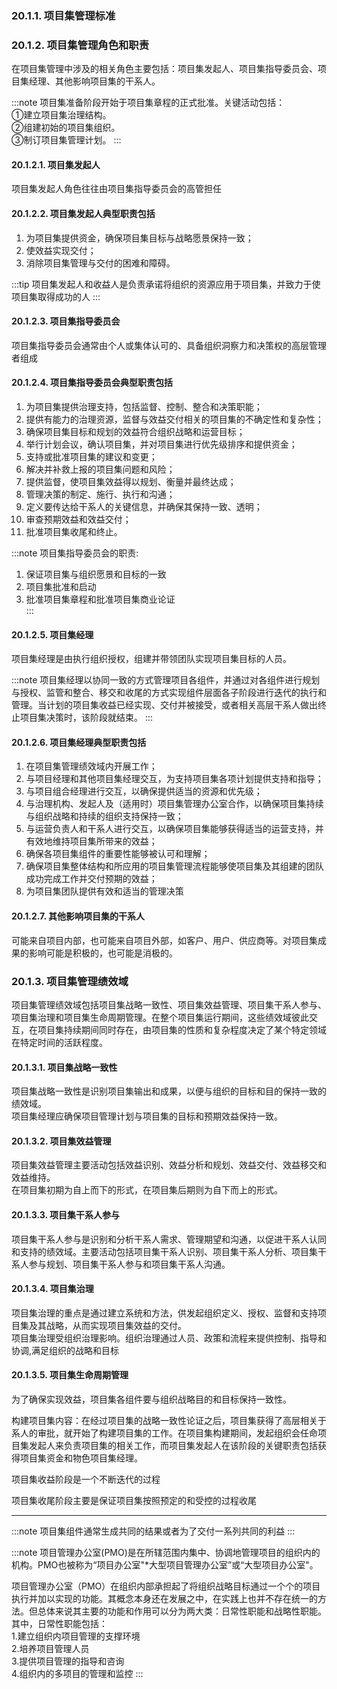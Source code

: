 ### 20.1.1. 项目集管理标准

### 20.1.2. 项目集管理角色和职责

在项目集管理中涉及的相关角色主要包括：项目集发起人、项目集指导委员会、项目集经理、其他影响项目集的干系人。

:::note
项目集准备阶段开始于项目集章程的正式批准。关键活动包括：  
①建立项目集治理结构。  
②组建初始的项目集组织。  
③制订项目集管理计划。
:::

#### 20.1.2.1. 项目集发起人
项目集发起人角色往往由项目集指导委员会的高管担任

#### 20.1.2.2. 项目集发起人典型职责包括
1. 为项目集提供资金，确保项目集目标与战略愿景保持一致；
2. 使效益实现交付；
3. 消除项目集管理与交付的困难和障碍。

:::tip
项目集发起人和收益人是负责承诺将组织的资源应用于项目集，并致力于使项目集取得成功的人
:::

#### 20.1.2.3. 项目集指导委员会
项目集指导委员会通常由个人或集体认可的、具备组织洞察力和决策权的高层管理者组成

#### 20.1.2.4. 项目集指导委员会典型职责包括
1. 为项目集提供治理支持，包括监督、控制、整合和决策职能；
2. 提供有能力的治理资源，监督与效益交付相关的项目集的不确定性和复杂性；
3. <Highlight>确保项目集目标和规划的效益符合组织战略和运营目标</Highlight>；
4. 举行计划会议，确认项目集，并<Highlight>对项目集进行优先级排序和提供资金</Highlight>；
5. <Highlight>支持或批准项目集的建议和变更</Highlight>；
6. 解决并补救上报的项目集问题和风险；
7. 提供监督，使项目集效益得以规划、衡量并最终达成；
8. 管理决策的制定、施行、执行和沟通；
9. 定义要传达给干系人的关键信息，并确保其保持一致、透明；
10. 审查预期效益和效益交付；
11. 批准项目集收尾和终止。

:::note
项目集指导委员会的职责:  
1. 保证项目集与组织愿景和目标的一致
2. 项目集批准和启动  
3. 批准项目集章程和批准项目集商业论证  
:::

#### 20.1.2.5. 项目集经理
项目集经理是由执行组织授权，组建并带领团队实现项目集目标的人员。

:::note
项目集经理以协同一致的方式管理项目各组件，并通过对各组件进行<Highlight>规划与授权、监管和整合、移交和收尾</Highlight>的方式实现组件层面各子阶段进行迭代的执行和管理。当计划的项目集收益已经实现、交付并被接受，或者相关高层干系人做出终止项目集决策时，该阶段就结束。
:::

#### 20.1.2.6. 项目集经理典型职责包括
1. 在项目集管理绩效域内开展工作；
2. 与项目经理和其他项目集经理交互，为支持项目集各项计划提供支持和指导；
3. 与项目组合经理进行交互，以确保提供适当的资源和优先级；
4. 与治理机构、发起人及（适用时）项目集管理办公室合作，<Highlight>以确保项目集持续与组织战略和持续的组织支持保持一致</Highlight>；
5. 与运营负责人和干系人进行交互，以确保项目集能够获得适当的运营支持，并有效地维持项目集所带来的效益；
6. 确保各项目集组件的重要性能够被认可和理解；
7. 确保项目集整体结构和所应用的项目集管理流程能够使项目集及其组建的团队成功完成工作并交付预期的效益；
8. 为项目集团队提供有效和适当的管理决策

#### 20.1.2.7. 其他影响项目集的干系人
可能来自项目内部，也可能来自项目外部，如客户、用户、供应商等。对项目集成果的影响可能是积极的，也可能是消极的。


### 20.1.3. 项目集管理绩效域
项目集管理绩效域包括项目集战略一致性、项目集效益管理、项目集干系人参与、项目集治理和项目集生命周期管理。在整个项目集运行期间，这些绩效域彼此交互，在项目集持续期间同时存在，由项目集的性质和复杂程度决定了某个特定领域在特定时间的活跃程度。

#### 20.1.3.1. 项目集战略一致性
项目集战略一致性是识别项目集输出和成果，以便与组织的目标和目的保持一致的绩效域。  
项目集经理应确保项目管理计划与项目集的目标和预期效益保持一致。

#### 20.1.3.2. 项目集效益管理
项目集效益管理主要活动包括效益识别、效益分析和规划、效益交付、效益移交和效益维持。  
在项目集初期为自上而下的形式，在项目集后期则为自下而上的形式。

#### 20.1.3.3. 项目集干系人参与
项目集干系人参与是识别和分析干系人需求、管理期望和沟通，以促进干系人认同和支持的绩效域。主要活动包括项目集干系人识别、项目集干系人分析、项目集干系人参与规划、项目集干系人参与和项目集干系人沟通。

#### 20.1.3.4. 项目集治理
项目集治理的重点是通过建立系统和方法，供发起组织定义、授权、监督和支持项目集及其战略，从而实现项目集效益的交付。  
项目集治理受组织治理影响。组织治理通过人员、政策和流程来提供控制、指导和协调,满足组织的战略和目标

#### 20.1.3.5. 项目集生命周期管理
为了确保实现效益，项目集各组件要与组织战略目的和目标保持一致性。

构建项目集内容：在经过项目集的战略一致性论证之后，项目集获得了高层相关于系人的审批，就开始了构建项目集的工作。在项目集构建期间，发起组织会任命项目集发起人来负责项目集的相关工作，而项目集发起人在该阶段的关键职责包括获得项目集资金和物色项目集经理。

项目集收益阶段是一个不断迭代的过程

项目集收尾阶段主要是保证项目集按照预定的和受控的过程收尾

----

:::note
项目集组件通常生成共同的结果或者为了交付一系列共同的利益
:::

:::note
项目管理办公室(PMO)是在所辖范围内集中、协调地管理项目的组织内的机构。PMO也被称为“项目办公室"*大型项目管理办公室”或“大型项目办公室"。

项目管理办公室（PMO）在组织内部承担起了将组织战略目标通过一个个的项目执行并加以实现的功能。其概念本身还在发展之中，在实践上也并不存在统一的方法。但总体来说其主要的功能和作用可以分为两大类：日常性职能和战略性职能。
其中，日常性职能包括：  
1.建立组织内项目管理的支撑环境  
2.培养项目管理人员  
3.提供项目管理的指导和咨询  
4.组织内的多项目的管理和监控
:::
